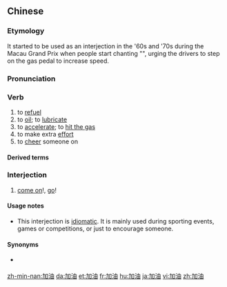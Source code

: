 ==Chinese==
{{zh-forms|lit=to increase fuel}}
{{was fwotd|2014|November|15|lang=zh}}

===Etymology===
It started to be used as an interjection in the '60s and '70s during the Macau Grand Prix when people start chanting "{{lang|zh|加油}}", urging the drivers to step on the gas pedal to increase speed.

===Pronunciation===
{{zh-pron
|m=jiāyóu,er=y
|c=gaa1 jau4-2
|c-t=ga1 yiu3*
|h=pfs=kâ-yù
|md=gă-ìu
|mn=qz,tw,xm:ka-iû/zz:kee-iû
|w=1ka+3hhieu
|ca=zh-yue-加油.ogg
|cat=v,intj
}}

===Verb===
{{zh-verb}}

# to [[refuel]]
# to [[oil]]; to [[lubricate]]
# to [[accelerate]]; to [[hit the gas]]
# to make extra [[effort]]
# to [[cheer on|cheer]] someone on

====Derived terms====
{{zh-der|加油站|加油加醋|加油機|加油添醋|加油添醬|火上加油|空中加油|空中加油飛機}}

===Interjection===
{{zh-interj}}

# [[come on]]!, [[go]]!
#: {{zh-x|加油，你 能 行 的！|'''Come on''', you can do it!}}
#: {{zh-x|中國，加油！|'''Go''', China!}}

====Usage notes====
* This interjection is [[idiomatic]]. It is mainly used during sporting events, games or competitions, or just to encourage someone.

====Synonyms====
* {{qualifier|Sichuanese}} {{zh-l|雄起}}

{{zh-cat|Intermediate}}

[[zh-min-nan:加油]]
[[da:加油]]
[[et:加油]]
[[fr:加油]]
[[hu:加油]]
[[ja:加油]]
[[vi:加油]]
[[zh:加油]]